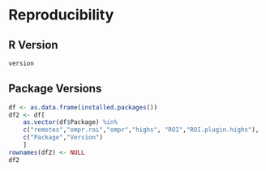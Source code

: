# Reproducibility {.unnumbered}

## R Version

```r
version
```

## Package Versions

```r
df <- as.data.frame(installed.packages())
df2 <- df[
    as.vector(df$Package) %in% 
    c("remotes","ompr.roi","ompr","highs", "ROI","ROI.plugin.highs"),
    c("Package","Version")
    ]
rownames(df2) <- NULL
df2
```


